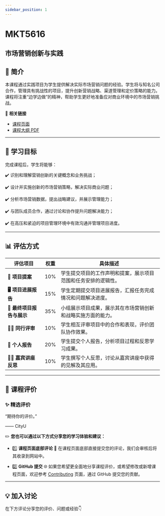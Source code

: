 ```yaml
---
sidebar_position: 1
---
```


# MKT5616
## 市场营销创新与实践

## **📘 简介**
本课程通过实践项目为学生提供解决实际市场营销问题的经验。学生将与知名公司合作，管理具有挑战性的项目，提升创新营销战略、渠道管理和定价策略的能力。课程将注重“边学边做”的精神，帮助学生更好地准备应对商业环境中的市场营销挑战。

🔗 **相关链接**
- [课程页面](https://www.cityu.edu.hk/catalogue/pg/202526/course/MKT5616.htm)
- [课程大纲 PDF](https://www.cityu.edu.hk/catalogue/pg/202526/course/MKT5616.pdf)

---

## **🎯 学习目标**

完成课程后，学生将能够：

✔️ 识别和理解营销创新的关键概念和业务挑战；

✔️ 设计并实施创新的市场营销策略，解决实际商业问题；

✔️ 分析市场营销数据，提出战略建议，并展示管理能力；

✔️ 与团队成员合作，通过讨论和协作提升问题解决能力；

✔️ 在高压和紧迫的项目管理环境中有效沟通并管理项目进度。

---

## **📊 评估方式**

| **评估项目**          | **权重** | **具体描述**                                                                                       |
|----------------------|---------|---------------------------------------------------------------------------------------------------|
| **📝 项目提案**       | 10%     | 学生提交项目的工作声明和提案，展示项目范围和任务安排的逻辑性。                                   |
| **🖥️ 项目进展报告**  | 15%     | 学生定期提交项目进展报告，汇报任务完成情况和问题解决进度。                                         |
| **📄 最终项目报告与展示** | 35%     | 小组展示项目成果，展示其在市场营销创新和战略实施方面的能力。                                     |
| **🧑‍💻 同行评审**     | 10%     | 学生相互评审项目中的合作和表现，评价团队协作效果。                                                 |
| **📝 个人报告**       | 20%     | 学生提交个人报告，分析项目过程和反思学习成果。                                                     |
| **🧑‍💻 嘉宾讲座反思** | 10%     | 学生撰写个人反思，讨论从嘉宾讲座中获得的见解及其应用。                                              |

---

## **💬 课程评价**

### ✨ **精选评价**
<div className={commentStyles.commentBox}>
    <p className={commentStyles.commentText}>
        “期待你的评价。”
    </p>
    <p className={commentStyles.commentAuthor}>—— CityU</p>
</div>

✏️ **您也可以通过以下方式分享您的学习体验和建议：**

- 1️⃣ **课程页面底部评论**
💬 在课程页面底部直接提交您的评论，我们会审核后将其收录到网站中。

- 2️⃣ **GitHub 提交**
🌐 如果您希望更全面地分享课程评价，或希望修改或新增课程页面，欢迎参考 [Contributing](/contributing) 页面，通过 GitHub 提交您的贡献。

---

## **💡 加入讨论**

在下方评论分享您的评价、问题或经验👇
<Utterances />